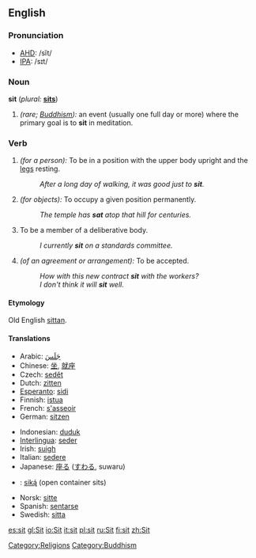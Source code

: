 ==English==

===Pronunciation===
*[[w:AHD|AHD]]: /sĭt/
*[[w:IPA|IPA]]: /sɪt/

===Noun===
'''sit'''  (''plural:'' '''[[sits]]''')
# ''(rare; [[Buddhism]]):'' an event (usually one full day or more) where the primary goal is to '''sit''' in meditation.

===Verb===
{{en-infl-irreg|sit|sits|sitting|sat|sat}}
# ''(for a person):'' To be in a position with the upper body upright and the [[leg]]s resting.
#: ''After a long day of walking, it was good just to '''sit'''.''
# ''(for objects):'' To occupy a given position permanently.
#: ''The temple has '''sat''' atop that hill for centuries.''
# To be a member of a deliberative body.
#: ''I currently '''sit''' on a standards committee.''
# ''(of an agreement or arrangement):'' To be accepted.
#: ''How with this new contract '''sit''' with the workers?''
#: ''I don't think it will '''sit''' well.''

====Etymology====
Old English [[sittan]].

==== Translations ====
{{top}}
*Arabic: [[جلس|جَلَسَ]]
*Chinese: [[坐]], [[就座]]
*Czech: [[sedět]]
*Dutch: [[zitten]]
*[[Esperanto]]: [[sidi]]
*Finnish: [[istua]]
*French: [[asseoir|s'asseoir]]
*German: [[sitzen]]
{{mid}}
*Indonesian: [[duduk]]
*[[Interlingua]]: [[seder]]
*Irish: [[suigh]]
*Italian: [[sedere]]
*Japanese: [[座る]] ([[すわる]], suwaru)
*{{nv}}: [[siką́]] (open container sits)
*Norsk: [[sitte]]
*Spanish: [[sentarse]]
*Swedish: [[sitta]]
{{bottom}}

[[Category:Religions]]
[[Category:Buddhism]]

[[es:sit]]
[[gl:Sit]]
[[io:Sit]]
[[it:sit]]
[[pl:sit]]
[[ru:Sit]]
[[fi:sit]]
[[zh:Sit]]